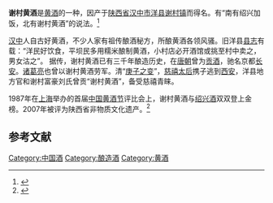 {{Refimprove|time=2021-06-14T07:53:26+00:00}}
'''谢村黄酒'''是[[黄酒|黄酒]]的一种，因产于[[陕西省|陕西省]][[汉中市|汉中市]][[洋县|洋县]][[谢村镇|谢村镇]]而得名。有“南有绍兴加饭，北有谢村黄酒”的说法。<ref>{{Cite web|url=http://www.sxlib.org.cn/dfzy/feiwuzhi/sjyp/ctsgjy/18/201703/t20170302_640742.html|title=洋县谢村黄酒酿造工艺的主要价值|publisher=洋县文化馆|access-date=2021-06-14|archive-date=2021-06-14|archive-url=https://web.archive.org/web/20210614075441/http://www.sxlib.org.cn/dfzy/feiwuzhi/sjyp/ctsgjy/18/201703/t20170302_640742.html|dead-url=no}}</ref>

[[汉中|汉中]]人自古好黄酒，不少人家有祖传酿酒秘方，所酿黄酒各领风骚。旧洋县[[县志|县志]]有载：“洋民好饮食，平坝民多用糯米酿制黄酒，小村店必开酒馆或挑至村中卖之，男女沽之”。
据传，谢村黄酒已有三千年酿造历史，在[[唐朝|唐朝]]曾为[[贡酒|贡酒]]，驰名京都[[长安|长安]]。[[诸葛亮|诸葛亮]]也曾以谢村黄酒劳军。清“[[庚子之变|庚子之变]]”，[[慈禧太后|慈禧太后]]携子逃到[[西安|西安]]，洋县地方官和谢村富豪刘氏曾贡“谢村黄酒”，备受慈禧青睐。{{来源请求}}

1987年在[[上海|上海]]举办的首届[[中国黄酒节|中国黄酒节]]评比会上，谢村黄酒与[[绍兴酒|绍兴酒]]双双登上金榜{{来源请求}}。2007年被评为陕西省非物质文化遗产。<ref>{{Cite web|url=http://www.ihchina.cn/project_details/17876|title=陕西省公布第一批非物质文化遗产名录|access-date=2021-06-14|archive-date=2021-06-14|archive-url=https://web.archive.org/web/20210614075337/http://www.ihchina.cn/project_details/17876|dead-url=no}}</ref>

==参考文献==
{{reflist}}

{{Drink-stub}}
[[Category:中国酒|Category:中国酒]]
[[Category:酿造酒|Category:酿造酒]]
[[Category:黄酒|Category:黄酒]]